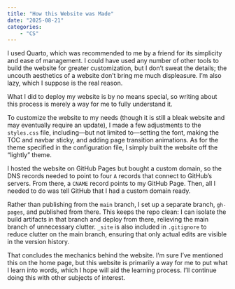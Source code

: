 ```yaml
---
title: "How this Website was Made"
date: "2025-08-21" 
categories: 
    - "CS"
---
```


I used Quarto, which was recommended to me by a friend for its simplicity and ease of management. I could have used any number of other tools to build the website for greater customization, but I don’t sweat the details; the uncouth aesthetics of a website don’t bring me much displeasure. I’m also lazy, which I suppose is the real reason.

What I did to deploy my website is by no means special, so writing about this process is merely a way for me to fully understand it.

To customize the website to my needs (though it is still a bleak website and may eventually require an update), I made a few adjustments to the `styles.css` file, including—but not limited to—setting the font, making the TOC and navbar sticky, and adding page transition animations. As for the theme specified in the configuration file, I simply built the website off the “lightly” theme.

I hosted the website on GitHub Pages but bought a custom domain, so the DNS records needed to point to four `A` records that connect to GitHub’s servers. From there, a `CNAME` record points to my GitHub Page. Then, all I needed to do was tell GitHub that I had a custom domain ready.

Rather than publishing from the `main` branch, I set up a separate branch, `gh-pages`, and published from there. This keeps the repo clean: I can isolate the build artifacts in that branch and deploy from there, relieving the main branch of unnecessary clutter. `_site` is also included in `.gitignore` to reduce clutter on the main branch, ensuring that only actual edits are visible in the version history.

That concludes the mechanics behind the website. I’m sure I’ve mentioned this on the home page, but this website is primarily a way for me to put what I learn into words, which I hope will aid the learning process. I’ll continue doing this with other subjects of interest.